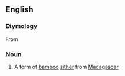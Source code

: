 {{also|Valiha}}

==English==

===Etymology===
From {{bor|mg|en|valiha}}

===Noun===
{{wikipedia}}
{{en-noun}}

# {{lb|en|musical instruments}} A form of [[bamboo]] [[zither]] from [[Madagascar]]